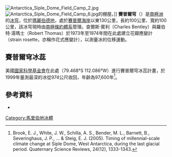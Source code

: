 {{coord|81|40|S|148|50|W|display=title}}
[[Image:Antarctica_Siple_Dome_Field_Camp_2.jpg|thumb]]
[[Image:Antarctica_Siple_Dome_Field_Camp_6.jpg|thumb]]的棚屋。]]
'''賽普爾穹'''（{{lang-en|Siple Dome}}）是[[南極洲|南極洲]]的[[冰帽|冰穹]]，位於[[瑪麗伯德地|瑪麗伯德地]]，處於[[賽普爾海岸|賽普爾海岸]]以東130公里，長約100公里、寬約100公里，該冰穹現時由[[南極條約體系|南極條約體系]]管理。查爾斯·賓利（Charles Bentley）與羅伯特·湯瑪士（Robert Thomas）於1973年至1974年間在此處建立花瓣應變計（strain rosette，亦稱作花式應變計），以測量冰的位移運動。

== 賽普爾穹冰蕊 ==
美國[[國家科學基金會|國家科學基金會]]在此處（79.468°S 112.086°W）進行賽普爾穹冰蕊計畫，於1999年量測最深的冰從974公尺收回，年齡為97,600年<ref>Brook, E. J., White, J. W., Schilla, A. S., Bender, M. L., Barnett, B., Severinghaus, J. P., ... & Steig, E. J. (2005). Timing of millennial-scale climate change at Siple Dome, West Antarctica, during the last glacial period. Quaternary Science Reviews, 24(12), 1333-1343.
</ref>。

==參考資料==
*{{usgs-gazetteer}}

{{DEFAULTSORT:Siple Dome}}
[[Category:馬里伯地冰體|Category:馬里伯地冰體]]


{{MarieByrdLand-geo-stub}}